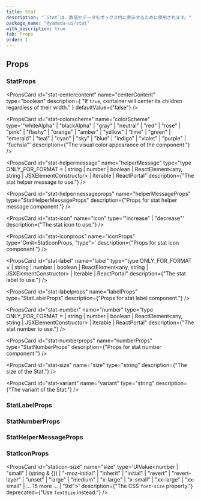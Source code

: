 ```yaml
---
title: Stat
description: "`Stat`は、数値やデータをボックス内に表示するために使用されます。"
package_name: "@yamada-ui/stat"
with_description: true
tab: Props
order: 1
---
```


## Props

### StatProps

<PropsCard
  id="stat-centercontent"
  name="centerContent"
  type="boolean"
  description={
    "If `true`, container will center its children regardless of their width."
  }
  defaultValue={"false"}
/>

<PropsCard
  id="stat-colorscheme"
  name="colorScheme"
  type='"whiteAlpha" | "blackAlpha" | "gray" | "neutral" | "red" | "rose" | "pink" | "flashy" | "orange" | "amber" | "yellow" | "lime" | "green" | "emerald" | "teal" | "cyan" | "sky" | "blue" | "indigo" | "violet" | "purple" | "fuchsia"'
  description={"The visual color appearance of the component."}
/>

<PropsCard
  id="stat-helpermessage"
  name="helperMessage"
  type="type ONLY_FOR_FORMAT =
  | string
  | number
  | boolean
  | ReactElement<any, string | JSXElementConstructor<any>>
  | Iterable<ReactNode>
  | ReactPortal"
  description={"The stat helper message to use."}
/>

<PropsCard
  id="stat-helpermessageprops"
  name="helperMessageProps"
  type="StatHelperMessageProps"
  description={"Props for stat helper message component."}
/>

<PropsCard
  id="stat-icon"
  name="icon"
  type='"increase" | "decrease"'
  description={"The stat icon to use."}
/>

<PropsCard
  id="stat-iconprops"
  name="iconProps"
  type='Omit<StatIconProps, "type">'
  description={"Props for stat icon component."}
/>

<PropsCard
  id="stat-label"
  name="label"
  type="type ONLY_FOR_FORMAT =
  | string
  | number
  | boolean
  | ReactElement<any, string | JSXElementConstructor<any>>
  | Iterable<ReactNode>
  | ReactPortal"
  description={"The stat label to use."}
/>

<PropsCard
  id="stat-labelprops"
  name="labelProps"
  type="StatLabelProps"
  description={"Props for stat label component."}
/>

<PropsCard
  id="stat-number"
  name="number"
  type="type ONLY_FOR_FORMAT =
  | string
  | number
  | boolean
  | ReactElement<any, string | JSXElementConstructor<any>>
  | Iterable<ReactNode>
  | ReactPortal"
  description={"The stat number to use."}
/>

<PropsCard
  id="stat-numberprops"
  name="numberProps"
  type="StatNumberProps"
  description={"Props for stat number component."}
/>

<PropsCard
  id="stat-size"
  name="size"
  type="string"
  description={"The size of the Stat."}
/>

<PropsCard
  id="stat-variant"
  name="variant"
  type="string"
  description={"The variant of the Stat."}
/>

### StatLabelProps

### StatNumberProps

### StatHelperMessageProps

### StatIconProps

<PropsCard
  id="staticon-size"
  name="size"
  type='UIValue<number | "small" | (string & {}) | "-moz-initial" | "inherit" | "initial" | "revert" | "revert-layer" | "unset" | "large" | "medium" | "x-large" | "x-small" | "xx-large" | "xx-small" | ... 16 more ... | "9xl">'
  description={"The CSS `font-size` property."}
  deprecated={"Use `fontSize` instead."}
/>
